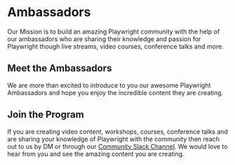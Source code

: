 # Ambassadors



Our Mission is to build an amazing Playwright community with the help of our ambassadors who are sharing their knowledge and passion for Playwright though live streams, video courses, conference talks and more.

## Meet the Ambassadors

We are more than excited to introduce to you our awesome Playwright Ambassadors and hope you enjoy the incredible content they are creating.

<ProfileCards people={ambassadors} />

## Join the Program

If you are creating video content, workshops, courses, conference talks and are sharing your knowledge of Playwright with the community then reach out to us by DM or through our [Community Slack Channel](https://aka.ms/playwright-slack). We would love to hear from you and see the amazing content you are creating.

<ProfileCards people={team} />
